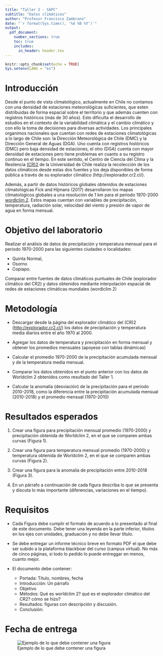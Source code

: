 ```yaml
---
title: "Taller 2 - SAPC"
subtitle: "Datos climáticos"
author: "Profesor Francisco Zambrano"
date: "`r format(Sys.time(), '%d %B %Y')`"
output: 
  pdf_document:
    number_sections: true
    toc: true
    includes:
      in_header: header.tex
---
```


```r
knitr::opts_chunk$set(echo = TRUE)
Sys.setenv(LANG = "es")
```

# Introducción

Desde el punto de vista climatológico, actualmente en Chile no contamos con una densidad de estaciones  meteorológicas suficientes, que esten distribuidas de forma espacial sobre el territorio y que además cuenten con registros históricos (más de 30 años). Esto dificulta el desarrollo de estudios en el contexto de la variabilidad climática y el cambio climático y con ello la toma de decisiones para diversas actividades. Los principales organimos nacionales que cuentan con redes de estaciones climatológicas a lo largo de Chile son: la Dirección Meteorológica de Chile (DMC) y la Dirección General de Aguas (DGA). Uno cuenta con registros históricos (DMC) pero baja densidad de estaciones, el otro (DGA) cuenta con mayor densidad de estaciones pero tiene problemas en cuanto a su registro continuo en el tiempo. En este sentido, el Centro de Ciencia del Clima y la Resilencia [(CR)2](http://www.cr2.cl) de la Universidad de Chile realiza la recolección de los datos climáticos desde estas dos fuentes y los deja disponibles de forma pública a través de su explorador climático (http://explorador.cr2.cl/).

Además, a partir de datos históricos globales obtenidos de estaciones climatológicas Fick and Hijmans (2017) desarrollaron los mapas climatológicos globales a una resolución de 1 km para el periodo 1970-2000 [wordlclim 2](http://www.worldclim.org). Estos mapas cuentan con variables de precipitación, temperatura, radiación solar, velocidad del viento y presión de vapor de agua en forma mensual.

# Objetivo del laboratorio

Realizar el análisis de datos de precipitación y temperatura mensual para el periodo 1970-2000 para las siguientes ciudades o localidades:

- Quinta Normal, 
- Osorno
- Copiapo.

Comparar entre fuentes de datos climáticos puntuales de Chile (explorador climático del CR2) y datos obtenidos mediante interpolación espacial de redes de estaciones climáticas mundiales (wordlclim 2)

# Metodología

- Descargar desde la página del explorador climático del (CR)2 ([http://explorador.cr2.cl/](http://explorador.cr2.cl/)) los datos de precipitación y temperatura media diarios entre el año 1970 al 2000.

- Agregar los datos de temperatura y precipitación en forma mensual y obtener los promedios mensuales (apoyese con tablas dinámicas)

- Calcular el promedio 1970-2000 de la precipitación acumulada mensual y de la temperatura media mensual.

- Comparar los datos obtenidos en el punto anterior con los datos de Worldclim 2 obtenidos como resultado del Taller 1.

- Calcular la anomalía (desviación) de la precipitación para el periodo 2010-2018, como la diferencia entre la precipitación acumulada mensual (2010-2018) y el promedio mensual (1970-2010)

# Resultados esperados

1. Crear una figura para precipitación mensual promedio (1970-2000) y precipitación obtenida de Worldclim 2, en el que se comparen ambas curvas (Figura 1).

2. Crear una figura para temperatura mensual promedio (1970-2000) y temperatura obtenida de Worldclim 2, en el que se comparen ambas curvas (Figura 2).

3. Crear una figura para la anomalía de precipitación entre 2010-2018 (Figura 3).

4. En un párrafo a continuación de cada figura describa lo que se presenta y discuta lo más importante (diferencias, variaciones en el tiempo).

# Requisitos

- Cada Figura debe cumplir el formato de acuerdo a lo presentado al final de este documento. Debe tener una leyenda en la parte inferior, títulos en los ejes con unidades, graduación y no debe llevar título.

- Se debe entregar un informe técnico breve en formato PDF el que debe ser subido a la plataforma blackboar del curso (campus virtual). No más de cinco páginas, si todo lo pedido lo puede entreggar en menos, cuanto mejor.

- El documento debe contener:
  - Portada: Título, nombres, fecha
  - Introducción: Un párrafo
  - Objetivo
  - Métodos: Qué es worldclim 2? qué es el explorador climático del CR2? cómo se hizo?
  - Resultados: figuras con descripción y discusión.
  - Conclusión: 

# Fecha de entrega

![Ejemplo de lo que debe contener una figura](img/grafico_ejemplo.png)